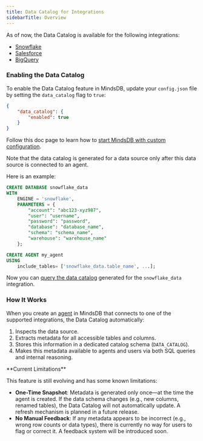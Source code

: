 ```yaml
---
title: Data Catalog for Integrations
sidebarTitle: Overview
---
```


As of now, the Data Catalog is available for the following integrations:

- [Snowflake](/integrations/data-integrations/snowflake)
- [Salesforce](/integrations/app-integrations/salesforce)
- [BigQuery](/integrations/data-integrations/google-bigquery)

### Enabling the Data Catalog

To enable the Data Catalog feature in MindsDB, update your `config.json` file by setting the `data_catalog` flag to `true`:

```json
{
    "data_catalog": {
        "enabled": true
    }
}
```

Follow this doc page to learn how to [start MindsDB with custom configuration](/setup/custom-config).

<Note>
Note that the data catalog is generated for a data source only after this data source is connected to an agent.

Here is an example:

```sql
CREATE DATABASE snowflake_data
WITH
    ENGINE = 'snowflake',
    PARAMETERS = {
        "account": "abc123-xyz987",
        "user": "username",
        "password": "password",
        "database": "database_name",
        "schema": "schema_name",
        "warehouse": "warehouse_name"
    };

CREATE AGENT my_agent
USING
    include_tables= ['snowflake_data.table_name', ...];
```

Now you can [query the data catalog](/data_catalog/integrations/query) generated for the `snowflake_data` integration.
</Note>

### How It Works

When you create an [agent](/mindsdb_sql/agents/agent) in MindsDB that connects to one of the supported integrations, the Data Catalog automatically:

1. Inspects the data source.
2. Extracts metadata for all accessible tables and columns.
3. Stores this information in a dedicated catalog schema (`DATA_CATALOG`).
4. Makes this metadata available to agents and users via both SQL queries and internal reasoning.

<Warning>
**Current Limitations**

This feature is still evolving and has some known limitations:

- **One-Time Snapshot**: Metadata is generated only once—at the time the agent is created. If the data schema changes (e.g., new columns, renamed tables), the Data Catalog will not automatically update. A refresh mechanism is planned in a future release.
- **No Manual Feedback**: If any metadata appears to be incorrect (e.g., wrong row counts or data types), there is currently no way for users to flag or correct it. A feedback system will be introduced soon.
</Warning>
